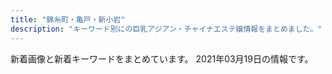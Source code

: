 ```yaml
---
title: "錦糸町・亀戸・新小岩"
description: "キーワード別にの巨乳アジアン・チャイナエステ嬢情報をまとめました。"
---
```


新着画像と新着キーワードをまとめています。
2021年03月19日の情報です。

<DmmAffiliateIns />
<KeywordTable
  shops={
    [
    {
        "img_links": [
            "http://el-grande.asia/img/btn_twitter.png",
            "http://el-grande.asia/img/cast/ringo-04.jpg",
            "http://el-grande.asia/img/cast/lucy-02.jpg",
            "http://el-grande.asia/img/interior/lobby-1.jpg",
            "http://el-grande.asia/img/cast/belu-01.jpg",
            "http://el-grande.asia/img/cast/haru-02.jpg",
            "http://el-grande.asia/img/cast/rey-02.jpg",
            "http://el-grande.asia/img/cast/aki-01.jpg",
            "http://el-grande.asia/img/cast/sara-08.jpg",
            "http://el-grande.asia/img/cast/belu-04.jpg",
            "http://el-grande.asia/img/cast/haru-03.jpg",
            "http://el-grande.asia/img/interior/corridor-1.jpg",
            "http://el-grande.asia/img/cast/sara-06.jpg",
            "http://el-grande.asia/img/cast/haru-01.jpg",
            "http://el-grande.asia/img/cast/mai-01.jpg",
            "http://el-grande.asia/img/cast/hana-02.jpg",
            "http://el-grande.asia/img/cast/sara-05.jpg",
            "http://el-grande.asia/img/cast/belu-02.jpg",
            "http://el-grande.asia/img/cast/aki-02.jpg",
            "http://el-grande.asia/img/cast/rey-04.jpg",
            "http://el-grande.asia/img/btn_cast.png",
            "http://el-grande.asia/img/cast/hana-03.jpg",
            "http://el-grande.asia/img/cast/rey-01.jpg",
            "http://el-grande.asia/img/cast/baby-03.jpg",
            "http://el-grande.asia/img/cast/ringo-02.jpg",
            "http://el-grande.asia/img/cast/lucy-03.jpg",
            "http://el-grande.asia/img/btn_interior.png",
            "http://el-grande.asia/img/cast/mei-02.jpg",
            "http://el-grande.asia/img/cast/hana-04.jpg",
            "http://el-grande.asia/img/cast/aki-03.jpg",
            "http://el-grande.asia/img/dagger.png",
            "http://el-grande.asia/img/btn_top.png",
            "http://el-grande.asia/img/cast/misa-04.jpg",
            "http://el-grande.asia/img/cast/baby-04.jpg",
            "http://el-grande.asia/img/cast/misa-01.jpg",
            "http://el-grande.asia/img/cast/lucy-01.jpg",
            "http://el-grande.asia/img/cast/lucy-04.jpg",
            "http://el-grande.asia/img/cast/mei-04.jpg",
            "http://el-grande.asia/img/cast/hana-01.jpg",
            "http://el-grande.asia/img/cast/haru-04.jpg",
            "http://el-grande.asia/img/cast/ringo-03.jpg",
            "http://el-grande.asia/img/cast/mai-03.jpg",
            "http://el-grande.asia/img/cast/aki-04.jpg",
            "http://el-grande.asia/img/cast/baby-01.jpg",
            "http://el-grande.asia/img/cast/mei-01.jpg",
            "http://el-grande.asia/img/cast/baby-02.jpg",
            "http://el-grande.asia/img/cast/mai-04.jpg",
            "http://el-grande.asia/img/cast/mei-03.jpg",
            "http://el-grande.asia/img/cast/belu-03.jpg",
            "http://el-grande.asia/img/interior/shower-4.jpg",
            "http://el-grande.asia/img/cast/ringo-01.jpg"
        ],
        "name": "\u30a8\u30eb\u30b0\u30e9\u30f3\u30c7-elgrande-",
        "url": "http://el-grande.asia/",
        "station": "JR\u65b0\u5c0f\u5ca9\u99c5\u5357\u53e3",
        "keywords": {}
    },
    {
        "img_links": [
            "http://www.awawa-es.info/img/h2.png",
            "http://www.awawa-es.info/img/s2.jpg",
            "http://www.awawa-es.info/img/images/sys_02.png",
            "http://www.awawa-es.info/img/images/sys_04.png",
            "http://www.awawa-es.info/p/aa.jpg",
            "http://www.awawa-es.info/img/h3.png",
            "http://www.awawa-es.info/img/hsys.png",
            "http://www.awawa-es.info/p/bb.jpg",
            "http://www.awawa-es.info/img/bottom.jpg",
            "http://www.awawa-es.info/img/return.png",
            "http://www.awawa-es.info/img/tmp.jpg",
            "http://www.awawa-es.info/photo/202009/15998944321424280736.jpeg",
            "http://www.awawa-es.info/img/images/sys_05.png",
            "http://www.awawa-es.info/photo/202002/1580956374749618033.jpg",
            "http://www.awawa-es.info/img/hjob.png",
            "http://www.awawa-es.info/img/hstaff.png",
            "http://www.awawa-es.info/img/images/sys_06.png",
            "http://www.awawa-es.info/img/h1.png",
            "http://www.awawa-es.info/img/sd.png",
            "http://www.awawa-es.info/img/images/sys_01.png",
            "http://www.awawa-es.info/photo/202009/15998945321509738889.jpeg",
            "http://www.awawa-es.info/img/hinfo.png",
            "http://www.awawa-es.info/p/3.jpg",
            "http://www.awawa-es.info/p/1.jpg",
            "http://www.awawa-es.info/img/images/sys_03.png",
            "http://www.awawa-es.info/p/cc.jpg",
            "http://www.awawa-es.info/img/i1.jpg",
            "http://www.awawa-es.info/p/4.jpg",
            "http://www.awawa-es.info/photo/home/4051599894438.jpg",
            "http://www.awawa-es.info/p/2.jpg",
            "http://www.awawa-es.info/photo/home/3281580956380.jpg",
            "http://www.awawa-es.info/img/rm.jpg",
            "http://www.awawa-es.info/img/s1.jpg",
            "http://www.awawa-es.info/img/acc.png",
            "http://www.awawa-es.info/img/i2.jpg"
        ],
        "name": "\u3042\u308f\u308f",
        "station": "JR\u9326\u7cf8\u753a\u99c5\u5357\u53e3",
        "url": "http://www.awawa-es.info/",
        "keywords": {
            "D": 2,
            "85": 2,
            "89": 2
        }
    },
    {
        "keywords": {
            "93": 1,
            "90": 2,
            "86": 1
        },
        "url": "http://ipidiw.com/relaxnomori/",
        "img_links": [
            "http://ipidiw.com/relaxnomori/user_data/00000019.jpg",
            "http://ipidiw.com/relaxnomori/images/news.jpg",
            "http://ipidiw.com/relaxnomori/images/tt.jpg",
            "http://ipidiw.com/relaxnomori/user_data/00000018.jpg",
            "http://ipidiw.com/relaxnomori/images/interior_t.jpg",
            "http://ipidiw.com/relaxnomori/images/mobile.jpg",
            "http://ipidiw.com/relaxnomori/images/tp.png",
            "http://ipidiw.com/relaxnomori/images/interior.png",
            "http://ipidiw.com/relaxnomori/user_data/00000017.jpg",
            "http://ipidiw.com/relaxnomori/images/staff_t.jpg",
            "http://ipidiw.com/relaxnomori/images/rem.jpg",
            "http://ipidiw.com/relaxnomori/user_data/00000020.jpg"
        ],
        "station": "\u68ee\u4e0b\u99c5A4\u53e3",
        "name": "\u30ea\u30e9\u30c3\u30af\u30b9\u306e\u68ee"
    },
    {
        "station": "JR\u9326\u7cf8\u753a\u99c5\u5317\u53e3",
        "img_links": [
            "http://k-yorocobi.com/images/bill.jpg",
            "http://k-yorocobi.com/images/c-interior.png",
            "http://k-yorocobi.com/images/bar-pickup.png",
            "http://k-yorocobi.com/images/b-movie.png",
            "http://k-yorocobi.com/images/bar-news.png",
            "http://k-yorocobi.com/pic/pic2.jpg",
            "http://k-yorocobi.com/images/b-mobile.png",
            "http://k-yorocobi.com/staff/s-tika.jpg",
            "http://k-yorocobi.com/images/bar-cam.png",
            "http://k-yorocobi.com/pic/pic3.jpg",
            "http://k-yorocobi.com/images/c-staff.png",
            "http://k-yorocobi.com/staff/s-rina.jpg",
            "http://k-yorocobi.com/images/c-top.png",
            "http://k-yorocobi.com/staff/s-yuyu.jpg",
            "http://k-yorocobi.com/staff/s-emi.jpg",
            "http://k-yorocobi.com/images/bar-staff.png",
            "http://k-yorocobi.com/images/footer.png",
            "http://k-yorocobi.com/images/b-awaawa.png",
            "http://k-yorocobi.com/images/b-tel.png",
            "http://k-yorocobi.com/pic/pic1.jpg",
            "http://k-yorocobi.com/pic/pic4.jpg",
            "http://k-yorocobi.com/images/bar-interior.png"
        ],
        "keywords": {},
        "name": "\u3088\u308d\u3053\u3073",
        "url": "http://k-yorocobi.com/"
    },
    {
        "url": "http://www.sh-yuki.work/",
        "img_links": [
            "http://www.sh-yuki.work/uploads/200218/1-20021Q3591A57.jpg",
            "http://www.sh-yuki.work/uploads/190110/1-1Z110093529363.png",
            "http://www.sh-yuki.work/uploads/200618/1-20061Q6342Y06.jpg",
            "http://www.sh-yuki.work/uploads/190105/1-1Z105143921224.jpg",
            "http://www.sh-yuki.work/uploads/200620/1-200620154311K4.jpg",
            "http://www.sh-yuki.work/uploads/190105/1-1Z1051440193X.jpg",
            "http://www.sh-yuki.work/images/end.png",
            "http://www.sh-yuki.work/uploads/200620/1-20062015425B54.jpg",
            "http://www.sh-yuki.work/uploads/201215/1-201215145153M4.jpg",
            "http://www.sh-yuki.work/images/s_news.jpg",
            "http://www.sh-yuki.work/uploads/200713/1-200G3110344421.jpg",
            "http://www.sh-yuki.work/images/top.png",
            "http://www.sh-yuki.work/images/1.jpg",
            "http://www.sh-yuki.work/uploads/191202/1-191202154021200.jpg",
            "http://www.sh-yuki.work/images/room3.jpg",
            "http://www.sh-yuki.work/uploads/191227/1-19122F94110460.jpg",
            "http://www.sh-yuki.work/uploads/210216/1-210216154445506.jpg",
            "http://www.sh-yuki.work/uploads/200110/1-20011013245Y49.jpg",
            "http://www.sh-yuki.work/images/room1.jpg",
            "http://www.sh-yuki.work/images/mobile.jpg",
            "http://www.sh-yuki.work/images/nbj2.jpg",
            "http://www.sh-yuki.work/uploads/200713/1-200G3125135C2.jpg",
            "http://www.sh-yuki.work/images/lanmu3.jpg",
            "http://www.sh-yuki.work/uploads/201215/1-201215145200113.jpg",
            "http://www.sh-yuki.work/uploads/200218/1-20021Q359301Q.jpg",
            "http://www.sh-yuki.work/uploads/191006/1-191006105IM24.jpg",
            "http://www.sh-yuki.work/uploads/191104/1-1911041I124915.jpg",
            "http://www.sh-yuki.work/uploads/191028/1-19102Q03S5a4.jpg",
            "http://www.sh-yuki.work/uploads/190105/1-1Z105143940E6.jpg",
            "http://www.sh-yuki.work/uploads/200127/1-20012G02404310.jpg",
            "http://www.sh-yuki.work/uploads/190105/1-1Z105143R9539.jpg",
            "http://www.sh-yuki.work/uploads/200618/1-20061Q633094V.jpg",
            "http://www.sh-yuki.work/images/lanmu5.jpg",
            "http://www.sh-yuki.work/images/room2.jpg",
            "http://www.sh-yuki.work/uploads/201214/1-201214162100347.jpg",
            "http://www.sh-yuki.work/uploads/210216/1-210216154459443.jpg",
            "http://www.sh-yuki.work/images/s_staff.jpg",
            "http://www.sh-yuki.work/images/lanmu4.jpg",
            "http://www.sh-yuki.work/images/lanmu2.jpg",
            "http://www.sh-yuki.work/uploads/191021/1-19102116361I39.jpg",
            "http://www.sh-yuki.work/uploads/201214/1-20121416231WV.jpg",
            "http://www.sh-yuki.work/uploads/191221/1-191221111A3123.jpg",
            "http://www.sh-yuki.work/images/room4.jpg",
            "http://www.sh-yuki.work/uploads/191227/1-19122F93911958.jpg",
            "http://www.sh-yuki.work/uploads/191006/1-191006105P61Z.jpg"
        ],
        "keywords": {
            "86": 14,
            "89": 2,
            "D": 17,
            "88": 1
        },
        "station": "JR\u5c0f\u5ca9\u99c5\u5317\u53e3",
        "name": "\u3086\u304d"
    },
    {
        "keywords": {},
        "img_links": [
            "http://www.hu-wa.work/images/tel.jpg",
            "http://www.hu-wa.work/images/ta.jpg",
            "http://www.hu-wa.work/img/mimi2.jpg",
            "http://www.hu-wa.work/images/news.png",
            "http://www.hu-wa.work/img/natu2.jpg",
            "http://www.hu-wa.work/images/s1.png",
            "http://www.hu-wa.work/staff/yuna.jpg",
            "http://www.hu-wa.work/images/interior_t.jpg",
            "http://www.hu-wa.work/images/sys.png",
            "http://www.hu-wa.work/staff/maya.jpg",
            "http://www.hu-wa.work/images/4.png",
            "http://www.hu-wa.work/images/6.png",
            "http://www.hu-wa.work/images/staff_t.jpg",
            "http://www.hu-wa.work/staff/kaori.jpg",
            "http://www.hu-wa.work/img/kaori1.jpg",
            "http://www.hu-wa.work/staff/natu.jpg",
            "http://www.hu-wa.work/img/natu1.jpg",
            "http://www.hu-wa.work/staff/ayumi.jpg",
            "http://www.hu-wa.work/img/yuna1.jpg",
            "http://www.hu-wa.work/images/3.png",
            "http://www.hu-wa.work/images/int1.png",
            "http://www.hu-wa.work/img/miki1.jpg",
            "http://www.hu-wa.work/images/int2.png",
            "http://www.hu-wa.work/images/5.png",
            "http://www.hu-wa.work/images/8.png",
            "http://www.hu-wa.work/img/ayumi1.jpg",
            "http://www.hu-wa.work/images/head.jpg",
            "http://www.hu-wa.work/img/maya1.jpg",
            "http://www.hu-wa.work/staff/miki.jpg",
            "http://www.hu-wa.work/img/mimi1.jpg",
            "http://www.hu-wa.work/staff/mimi.jpg",
            "http://www.hu-wa.work/images/2.png",
            "http://www.hu-wa.work/images/7.png"
        ],
        "station": "JR\u5c0f\u5ca9\u99c5\u5357\u53e3",
        "name": "Angel\u2019s Smile",
        "url": "http://www.hu-wa.work/"
    },
    {
        "name": "\u685c",
        "url": "http://miyabi-aroma.xyz/",
        "img_links": [
            "http://miyabi-aroma.xyz/images/1801706901.jpg",
            "http://miyabi-aroma.xyz/images/staff/3/miya.jpg",
            "http://miyabi-aroma.xyz/images/nav/nav-staff.jpg",
            "http://miyabi-aroma.xyz/images/staff/3/kiki2.jpg",
            "http://miyabi-aroma.xyz/images/staff/3/ami2.jpg",
            "http://miyabi-aroma.xyz/images/index-rose_07.png",
            "http://miyabi-aroma.xyz/images/shishu/se1.jpg",
            "http://miyabi-aroma.xyz/images/staff/3/yami.jpg",
            "http://miyabi-aroma.xyz/images/staff/3/rina.jpg",
            "http://miyabi-aroma.xyz/images/3/2.jpg",
            "http://miyabi-aroma.xyz/images/index-rose_09.png",
            "http://miyabi-aroma.xyz/images/staff/3/miya2.jpg",
            "http://miyabi-aroma.xyz/images/nav/nav-info.jpg",
            "http://miyabi-aroma.xyz/images/3/1.jpg",
            "http://miyabi-aroma.xyz/images/staff/3/ami.jpg",
            "http://miyabi-aroma.xyz/images/staff/3/rina2.jpg",
            "http://miyabi-aroma.xyz/images/staff/3/kiki.jpg",
            "http://miyabi-aroma.xyz/images/shishu/se2.jpg",
            "http://miyabi-aroma.xyz/images/index-rose_04.png",
            "http://miyabi-aroma.xyz/images/nav/nav-sys.jpg",
            "http://miyabi-aroma.xyz/images/staff/3/yaya2.jpg",
            "http://miyabi-aroma.xyz/images/11.png",
            "http://miyabi-aroma.xyz/images/nav/nav-job.jpg",
            "http://miyabi-aroma.xyz/images/index-rose_02.png",
            "http://miyabi-aroma.xyz/images/staff/3/yaya1.jpg",
            "http://miyabi-aroma.xyz/images/index-rose_13.png"
        ],
        "station": "JR\u4e80\u6238\u99c5\u6771\u53e3",
        "keywords": {
            "C": 7
        }
    },
    {
        "name": "Cherry",
        "keywords": {},
        "station": "JR\u9326\u7cf8\u753a\u99c5\u5357\u53e3",
        "url": "http://cherry-esthe.com/",
        "img_links": [
            "http://dccompanyqoo10.cafe24.com/tiffany/images/top/store_bg.png",
            "http://dccompanyqoo10.cafe24.com/tiffany/images/common/header.png",
            "http://dccompanyqoo10.cafe24.com/tiffany/images/store/store.png"
        ]
    },
    {
        "img_links": [
            "https://kameido-massage.com/room/room-l5.jpg",
            "https://kameido-massage.com/icon/twitter.png",
            "https://kameido-massage.com/images/footer-l.png",
            "https://kameido-massage.com/button/blog.png",
            "https://kameido-massage.com/staff/yuki-s1.jpg",
            "https://kameido-massage.com/images/top2.jpg",
            "https://kameido-massage.com/images/qrcode.png",
            "https://kameido-massage.com/room/room-l2.jpg",
            "https://kameido-massage.com/room/room-l4.jpg",
            "https://kameido-massage.com/staff/mimi-s1.jpg",
            "https://kameido-massage.com/icon/line.png",
            "https://kameido-massage.com/images/footer-r.png",
            "https://kameido-massage.com/staff/nana-l1.jpg",
            "https://kameido-massage.com/staff/nana-s1.jpg",
            "https://kameido-massage.com/staff/yuki-l1.jpg",
            "https://scdn.line-apps.com/n/line_add_friends/btn/ja.png",
            "https://kameido-massage.com/room/room-l3.jpg",
            "https://kameido-massage.com/2019/12/25/mika-s1.jpg",
            "https://kameido-massage.com/images/main-top.jpg",
            "https://kameido-massage.com/2020/05/15/kazumi-s1.jpg",
            "https://kameido-massage.com/images/clear.png",
            "https://kameido-massage.com/room/room-l1.jpg",
            "https://kameido-massage.com/staff/erika-l1.jpg",
            "https://kameido-massage.com/images/top1.jpg",
            "https://kameido-massage.com/menu/home.png",
            "https://kameido-massage.com/staff/yuka-l1.jpg",
            "https://kameido-massage.com/icon/facebook.png",
            "https://kameido-massage.com/menu/info.png",
            "https://kameido-massage.com/2019/10/29/yuri-s1.jpg",
            "https://kameido-massage.com/images/main-small.jpg",
            "https://kameido-massage.com/link/mens-esthe.png",
            "https://kameido-massage.com/staff/yuka-s1.jpg",
            "https://kameido-massage.com/icon/yelp.png",
            "https://kameido-massage.com/staff/mirei-s1.jpg",
            "https://kameido-massage.com/images/top3.jpg",
            "https://kameido-massage.com/2019/11/10/erika-s1.jpg",
            "https://kameido-massage.com/menu/blog.png",
            "https://kameido-massage.com/room/room-l6.jpg",
            "https://kameido-massage.com/menu/staff.png",
            "https://kameido-massage.com/button/staff.png",
            "https://kameido-massage.com/2020/07/17/mika-s1.jpg",
            "https://kameido-massage.com/images/main-sp.jpg",
            "https://kameido-massage.com/staff/erika-s1.jpg",
            "https://kameido-massage.com/2019/11/02/yuka-s1.jpg",
            "https://kameido-massage.com/button/home.png",
            "https://kameido-massage.com/2020/03/28/nana-s1.jpg",
            "https://kameido-massage.com/images/header3.png"
        ],
        "url": "https://kameido-massage.com/",
        "station": "JR\u4e80\u6238\u99c5\u5317\u53e3",
        "keywords": {},
        "name": "\u842c\u751f\u697c"
    },
    {
        "station": "JR\u5c0f\u5ca9\u99c5\u5357\u53e3",
        "name": "\u308a\u308a",
        "img_links": [
            "http://iyasi-heal.com/staffPhoto/b20190815113058.jpg",
            "http://iyasi-heal.com/staffPhoto/s20200606151247.jpg",
            "http://iyasi-heal.com/images/slider1/02.jpg",
            "http://iyasi-heal.com/staffPhoto/b20191114093407.jpg",
            "http://iyasi-heal.com/staffPhoto/b20190815113117.jpg",
            "http://iyasi-heal.com/js/sliderLine/slide_prev.png",
            "http://iyasi-heal.com/staffPhoto/s20200909152230.jpg",
            "http://iyasi-heal.com/images/gallery1.png",
            "http://iyasi-heal.com/staffPhoto/s20190815113117.jpg",
            "http://iyasi-heal.com/images/returnBtn.png",
            "http://iyasi-heal.com/staffPhoto/s20191114093407.jpg",
            "http://iyasi-heal.com/staffPhoto/s20190815113058.jpg",
            "http://iyasi-heal.com/images/mobile.jpg",
            "http://iyasi-heal.com/images/slider1/01.jpg",
            "http://iyasi-heal.com/staffPhoto/s20200606151240.jpg",
            "http://iyasi-heal.com/staffPhoto/b20210312220248.jpg",
            "http://iyasi-heal.com/images/slider1/03.jpg",
            "http://iyasi-heal.com/staffPhoto/b20200909152230.jpg",
            "http://iyasi-heal.com/js/sliderLine/slide_next.png",
            "http://iyasi-heal.com/staffPhoto/b20200606151240.jpg",
            "http://iyasi-heal.com/staffPhoto/s20210312220248.jpg",
            "http://iyasi-heal.com/staffPhoto/s20200606151251.jpg"
        ],
        "url": "http://iyasi-heal.com/",
        "keywords": {
            "D": 3,
            "85": 2,
            "C": 1
        }
    },
    {
        "station": "\u4eac\u6210\u7acb\u77f3\u99c5\u5317\u53e3",
        "keywords": {},
        "img_links": [
            "http://www.es-royal.click/images/1.jpg",
            "http://www.es-royal.click/images/b2.jpg",
            "http://www.es-royal.click/images/6.jpg",
            "http://www.es-royal.click/images/mobile.jpg",
            "http://www.es-royal.click/images/main_footer.jpg",
            "http://www.es-royal.click/images/s1.png",
            "http://www.es-royal.click/images/7.jpg",
            "http://www.es-royal.click/images/staff_t.jpg",
            "http://www.es-royal.click/images/5.jpg",
            "http://www.es-royal.click/img/mimi1.jpg",
            "http://www.es-royal.click/images/9.jpg",
            "http://www.es-royal.click/images/4.jpg",
            "http://www.es-royal.click/img/emi1.jpg",
            "http://www.es-royal.click/images/head.jpg",
            "http://www.es-royal.click/images/news.png",
            "http://www.es-royal.click/images/8.jpg",
            "http://www.es-royal.click/img/nana1.jpg",
            "http://www.es-royal.click/images/b3.jpg",
            "http://www.es-royal.click/images/sys1.png",
            "http://www.es-royal.click/img/momo2.jpg",
            "http://www.es-royal.click/images/b1.jpg",
            "http://www.es-royal.click/img/aya1.jpg",
            "http://www.es-royal.click/images/int1.png",
            "http://www.es-royal.click/img/momo1.jpg",
            "http://www.es-royal.click/images/main_top.jpg",
            "http://www.es-royal.click/images/int2.png",
            "http://www.es-royal.click/images/ta.jpg",
            "http://www.es-royal.click/images/interior_t.jpg",
            "http://www.es-royal.click/img/miyuki1.jpg",
            "http://www.es-royal.click/img/ego1.jpg"
        ],
        "url": "http://www.es-royal.click/",
        "name": "\u5e78\u305b"
    },
    {
        "img_links": [
            "http://iyasimori.jpest.net/uploads//sites/37/2021/01/g5.jpg",
            "http://iyasimori.jpest.net/uploads//sites/37/2021/01/r6.jpg",
            "http://iyasimori.jpest.net/uploads//sites/37/2021/01/news01.png",
            "http://iyasimori.jpest.net/uploads//sites/37/2021/01/g4-150x150.jpg",
            "http://iyasimori.jpest.net/uploads//sites/37/2021/01/tite-staff.jpg",
            "http://iyasimori.jpest.net/uploads//sites/37/2021/01/g5-150x150.jpg",
            "http://iyasimori.jpest.net/uploads//sites/37/2021/01/a2.jpg",
            "http://iyasimori.jpest.net/uploads//sites/37/2021/01/top.jpg",
            "http://iyasimori.jpest.net/uploads//sites/37/2021/01/g2-2.jpg",
            "http://iyasimori.jpest.net/uploads//sites/37/2021/01/g4.jpg",
            "http://iyasimori.jpest.net/uploads//sites/37/2021/01/r5.jpg",
            "http://iyasimori.jpest.net/uploads//sites/37/2021/01/r4-1.jpg",
            "http://iyasimori.jpest.net/uploads//sites/37/2021/01/news03.png",
            "http://iyasimori.jpest.net/uploads//sites/37/2021/01/mobile.png",
            "http://iyasimori.jpest.net/uploads//sites/37/2021/01/g1-3.jpg",
            "http://iyasimori.jpest.net/uploads//sites/37/2021/01/g3-2.jpg",
            "http://iyasimori.jpest.net/uploads//sites/37/2021/01/a.jpg",
            "http://iyasimori.jpest.net/uploads//sites/37/2021/01/g3-2-150x150.jpg",
            "http://iyasimori.jpest.net/uploads//sites/37/2021/01/g1-3-150x150.jpg",
            "http://iyasimori.jpest.net/uploads//sites/37/2021/01/bj_03.jpg",
            "http://iyasimori.jpest.net/uploads//sites/37/2021/01/g2-2-150x150.jpg",
            "http://iyasimori.jpest.net/uploads//sites/37/2021/01/r3-1.jpg"
        ],
        "station": "\u9752\u7825\u99c5",
        "name": "\u7652\u3057\u306e\u68ee",
        "url": "http://iyasimori.jpest.net/",
        "keywords": {}
    },
    {
        "keywords": {},
        "station": "JR\u4e80\u6238\u99c5\u6771\u53e3",
        "img_links": [
            "http://yousei.xyz/images/r4.jpg",
            "http://yousei.xyz/images/mobile.jpg",
            "http://yousei.xyz/images/r3.jpg",
            "http://yousei.xyz/images/g4.jpg",
            "http://yousei.xyz/images/top.png",
            "http://yousei.xyz/images/g5.jpg",
            "http://yousei.xyz/images/recuit.jpg",
            "http://yousei.xyz/images/g2.jpg",
            "http://yousei.xyz/images/g6.jpg",
            "http://yousei.xyz/images/mob.png",
            "http://yousei.xyz/images/r2.jpg",
            "http://yousei.xyz/images/r1.jpg",
            "http://yousei.xyz/images/g1.jpg",
            "http://yousei.xyz/images/g3.jpg"
        ],
        "name": "Remoon",
        "url": "http://yousei.xyz/"
    },
    {
        "img_links": [
            "http://aria.tokyo-relaxtime.asia/img/cast/yaya-02.jpg",
            "http://aria.tokyo-relaxtime.asia/img/interior/lobby-1.jpg",
            "http://aria.tokyo-relaxtime.asia/img/cast/rina-03.jpg",
            "http://aria.tokyo-relaxtime.asia/img/cast/yuri-04.jpg",
            "http://aria.tokyo-relaxtime.asia/img/cast/aki-04.jpg",
            "http://aria.tokyo-relaxtime.asia/img/cast/aya-03.jpg",
            "http://aria.tokyo-relaxtime.asia/img/cast/aki-02.jpg",
            "http://aria.tokyo-relaxtime.asia/img/cast/yumi-03.jpg",
            "http://aria.tokyo-relaxtime.asia/img/cast/rina-01.jpg",
            "http://aria.tokyo-relaxtime.asia/img/cast/coco-04.jpg",
            "http://aria.tokyo-relaxtime.asia/img/cast/miki-04.jpg",
            "http://aria.tokyo-relaxtime.asia/img/cast/miki-01.jpg",
            "http://aria.tokyo-relaxtime.asia/img/slick/st-2.jpg",
            "http://aria.tokyo-relaxtime.asia/img/cast/rina-02.jpg",
            "http://aria.tokyo-relaxtime.asia/img/cast/miki-02.jpg",
            "http://aria.tokyo-relaxtime.asia/img/cast/aki-01.jpg",
            "http://aria.tokyo-relaxtime.asia/img/cast/coco-03.jpg",
            "http://aria.tokyo-relaxtime.asia/img/cast/apple-02.jpg",
            "http://aria.tokyo-relaxtime.asia/img/cast/miki-03.jpg",
            "http://aria.tokyo-relaxtime.asia/img/cast/aki-03.jpg",
            "http://aria.tokyo-relaxtime.asia/img/cast/aya-04.jpg",
            "http://aria.tokyo-relaxtime.asia/img/cast/apple-04.jpg",
            "http://aria.tokyo-relaxtime.asia/img/cast/risa-03.jpg",
            "http://aria.tokyo-relaxtime.asia/img/slick/st-5.jpg",
            "http://aria.tokyo-relaxtime.asia/img/cast/nana-02.jpg",
            "http://aria.tokyo-relaxtime.asia/img/cast/yuri-03.jpg",
            "http://aria.tokyo-relaxtime.asia/img/cast/coco-02.jpg",
            "http://aria.tokyo-relaxtime.asia/img/slick/st-4.jpg",
            "http://aria.tokyo-relaxtime.asia/img/slick/st-1.jpg",
            "http://aria.tokyo-relaxtime.asia/img/cast/yumi-01.jpg",
            "http://aria.tokyo-relaxtime.asia/img/cast/risa-01.jpg",
            "http://aria.tokyo-relaxtime.asia/img/cast/aya-01.jpg",
            "http://aria.tokyo-relaxtime.asia/img/cast/apple-01.jpg",
            "http://aria.tokyo-relaxtime.asia/img/cast/nana-01.jpg",
            "http://aria.tokyo-relaxtime.asia/img/cast/nana-04.jpg",
            "http://aria.tokyo-relaxtime.asia/img/cast/apple-03.jpg",
            "http://aria.tokyo-relaxtime.asia/img/cast/yaya-03.jpg",
            "http://aria.tokyo-relaxtime.asia/img/interior/corridor-1.jpg",
            "http://aria.tokyo-relaxtime.asia/img/cast/yumi-04.jpg",
            "http://aria.tokyo-relaxtime.asia/img/cast/nana-03.jpg",
            "http://aria.tokyo-relaxtime.asia/img/slick/st-3.jpg",
            "http://aria.tokyo-relaxtime.asia/img/cast/risa-04.jpg",
            "http://aria.tokyo-relaxtime.asia/img/cast/yaya-04.jpg",
            "http://aria.tokyo-relaxtime.asia/img/cast/coco-01.jpg",
            "http://aria.tokyo-relaxtime.asia/img/cast/risa-02.jpg",
            "http://aria.tokyo-relaxtime.asia/img/cast/yumi-02.jpg",
            "http://aria.tokyo-relaxtime.asia/img/cast/yuri-01.jpg",
            "http://aria.tokyo-relaxtime.asia/img/cast/aya-02.jpg",
            "http://aria.tokyo-relaxtime.asia/img/cast/rina-04.jpg",
            "http://aria.tokyo-relaxtime.asia/img/cast/yaya-01.jpg"
        ],
        "station": "JR\u5c0f\u5ca9\u99c5\u5317\u53e3",
        "name": "Aria\uff5e\u30a2\u30ea\u30a2\uff5e",
        "keywords": {},
        "url": "http://aria.tokyo-relaxtime.asia/"
    },
    {
        "img_links": [
            "http://shizuku2009.com/staff/6/1.jpg",
            "http://shizuku2009.com/images/index_07.jpg",
            "http://shizuku2009.com/images/index_15.jpg",
            "http://shizuku2009.com/images/index_09.jpg",
            "http://shizuku2009.com/images/index_17.jpg",
            "http://shizuku2009.com/staff/4/1.jpg",
            "http://shizuku2009.com/images/index_19.jpg",
            "http://shizuku2009.com/images/index_13.jpg",
            "http://shizuku2009.com/images/index_14.jpg",
            "http://shizuku2009.com/images/index_08.jpg",
            "http://shizuku2009.com/staff/2/1.jpg",
            "http://shizuku2009.com/images/staff_15.jpg",
            "http://shizuku2009.com/images/index_02.jpg",
            "http://shizuku2009.com/images/index_05.jpg",
            "http://shizuku2009.com/images/index_04.jpg",
            "http://shizuku2009.com/staff/1/1.jpg",
            "http://shizuku2009.com/staff/3/1.jpg",
            "http://shizuku2009.com/images/index_10.jpg",
            "http://shizuku2009.com/images/index_06.jpg",
            "http://shizuku2009.com/images/service_13.jpg",
            "http://shizuku2009.com/images/staff_12.jpg",
            "http://shizuku2009.com/images/index_20.jpg",
            "http://shizuku2009.com/staff/5/1.jpg"
        ],
        "url": "http://shizuku2009.com/",
        "keywords": {},
        "station": "\u9752\u7825\u99c5A2\u51fa\u53e3",
        "name": "\u79cb"
    },
    {
        "station": "JR\u9326\u7cf8\u753a\u99c5\u5357\u53e3",
        "keywords": {},
        "url": "http://www.es-raku.link/",
        "img_links": [
            "http://www.es-raku.link/img/mai1.jpg",
            "http://www.es-raku.link/images/menu/top.png",
            "http://www.es-raku.link/images/r1.jpg",
            "http://www.es-raku.link/images/head.png",
            "http://www.es-raku.link/staff/ruru.jpg",
            "http://www.es-raku.link/images/1.jpg",
            "http://www.es-raku.link/images/int2.png",
            "http://www.es-raku.link/images/r2.jpg",
            "http://www.es-raku.link/images/list.jpg",
            "http://www.es-raku.link/staff/lucky.jpg",
            "http://www.es-raku.link/images/news.jpg",
            "http://www.es-raku.link/images/mobile.jpg",
            "http://www.es-raku.link/images/rtel.jpg",
            "http://www.es-raku.link/images/int1.png",
            "http://www.es-raku.link/staff/riri.jpg",
            "http://www.es-raku.link/images/interior_t.png",
            "http://www.es-raku.link/img/ruru1.jpg",
            "http://www.es-raku.link/staff/mai.jpg",
            "http://www.es-raku.link/staff/kaori.jpg",
            "http://www.es-raku.link/images/line.png",
            "http://www.es-raku.link/img/lucky1.jpg",
            "http://www.es-raku.link/images/6.jpg",
            "http://www.es-raku.link/img/ayaka1.jpg",
            "http://www.es-raku.link/images/menu/interior.png",
            "http://www.es-raku.link/img/yuki1.jpg",
            "http://www.es-raku.link/staff/yuki.jpg",
            "http://www.es-raku.link/images/7.jpg",
            "http://www.es-raku.link/images/8.jpg",
            "http://www.es-raku.link/images/9.jpg",
            "http://www.es-raku.link/images/tel.jpg",
            "http://www.es-raku.link/staff/ayaka.jpg",
            "http://www.es-raku.link/images/sys1.jpg",
            "http://www.es-raku.link/img/riri1.jpg",
            "http://www.es-raku.link/images/menu/staff.png",
            "http://www.es-raku.link/images/2.jpg",
            "http://www.es-raku.link/images/staff_t.png",
            "http://www.es-raku.link/images/3.jpg",
            "http://www.es-raku.link/img/kaori1.jpg"
        ],
        "name": "Lucky\uff5e\u30e9\u30c3\u30ad\u30fc\uff5e"
    },
    {
        "url": "https://doraimon.tyo.cm/",
        "img_links": [],
        "name": "\u30c9\u30e9\u3048\u3082\u3093",
        "keywords": {},
        "station": "JR\u4e80\u6238\u99c5\u5317\u53e3"
    },
    {
        "url": "http://sentsubaki.asia/",
        "name": "\u5343\u693f",
        "station": "JR\u4e80\u6238\u99c5\u6771\u53e3",
        "img_links": [
            "http://sentsubaki.asia/img/img01.png",
            "https://www.colorfulbox.jp/common/img/bnr/colorfulbox_bnr01.png"
        ],
        "keywords": {}
    },
    {
        "keywords": {
            "C": 7
        },
        "station": "JR\u9326\u7cf8\u753a\u99c5",
        "url": "http://nanaesute.xyz/",
        "name": "\u306a\u306a",
        "img_links": [
            "http://nanaesute.xyz/images/top_bn2.jpg",
            "http://nanaesute.xyz/images/side3.png",
            "http://nanaesute.xyz/images/top.png",
            "http://nanaesute.xyz/images/flash1.jpg",
            "http://nanaesute.xyz/images/g3.jpg",
            "http://nanaesute.xyz/images/top_bn1.jpg",
            "http://nanaesute.xyz/images/g1.jpg",
            "http://nanaesute.xyz/images/flash.jpg"
        ]
    },
    {
        "name": "\u68ee",
        "url": "http://mori.me-es.com/",
        "keywords": {
            "87": 1,
            "86": 3,
            "85": 3,
            "90": 1,
            "C": 7,
            "88": 1
        },
        "station": "JR\u65b0\u5c0f\u5ca9\u99c5\u5317\u53e3",
        "img_links": [
            "http://mori.me-es.com/images/index_24.jpg",
            "http://mori.me-es.com/images/index_25.jpg",
            "http://mori.me-es.com/images/index_04.jpg",
            "http://mori.me-es.com/images/index_17.jpg",
            "http://mori.me-es.com/images/index_10.jpg",
            "http://mori.me-es.com/images/index_07.jpg",
            "http://mori.me-es.com/images/index_27.jpg",
            "http://mori.me-es.com/images/sub_28.jpg",
            "http://mori.me-es.com/images/info_15.jpg",
            "http://mori.me-es.com/images/index_03.jpg",
            "http://mori.me-es.com/images/index_29.jpg",
            "http://mori.me-es.com/images/index_18.jpg",
            "http://mori.me-es.com/images/index_01.jpg",
            "http://mori.me-es.com/images/index_28.jpg",
            "http://mori.me-es.com/girls/00.jpg",
            "http://mori.me-es.com/girls/06.jpg",
            "http://mori.me-es.com/images/index_16.jpg",
            "http://mori.me-es.com/girls/08a.jpg",
            "http://mori.me-es.com/girls/02.jpg",
            "http://mori.me-es.com/images/rec.jpg",
            "http://mori.me-es.com/girls/04.jpg",
            "http://mori.me-es.com/images/index_13.jpg",
            "http://mori.me-es.com/images/index_21.jpg",
            "http://mori.me-es.com/images/index_19.jpg",
            "http://mori.me-es.com/images/index_26.jpg",
            "http://mori.me-es.com/images/index_30.jpg",
            "http://mori.me-es.com/images/rec_15.jpg",
            "http://mori.me-es.com/images/index_09.jpg",
            "http://mori.me-es.com/girls/05.jpg",
            "http://mori.me-es.com/images/index_08.jpg",
            "http://mori.me-es.com/images/index_12.jpg",
            "http://mori.me-es.com/images/index_22.jpg",
            "http://mori.me-es.com/images/staff_15.jpg",
            "http://mori.me-es.com/girls/08.jpg",
            "http://mori.me-es.com/images/index_06.jpg",
            "http://mori.me-es.com/images/info.jpg",
            "http://mori.me-es.com/images/index_05.jpg",
            "http://mori.me-es.com/images/index_02.jpg",
            "http://mori.me-es.com/girls/03.jpg",
            "http://mori.me-es.com/images/index_15.jpg",
            "http://mori.me-es.com/girls/07.jpg",
            "http://mori.me-es.com/girls/04a.jpg",
            "http://mori.me-es.com/images/index_20.jpg",
            "http://mori.me-es.com/girls/01.jpg"
        ]
    },
    {
        "keywords": {
            "86": 10,
            "83": 5,
            "C": 14,
            "D": 20,
            "85": 10
        },
        "station": "JR\u4e80\u6238\u99c5\u5317\u53e3",
        "img_links": [
            "http://yukinosakura.a2.webnavi.work/upload/sites/72/2020/04/2020040708052241.jpg",
            "http://yukinosakura.a2.webnavi.work/upload/sites/72/2020/04/2020040708052434.jpg",
            "http://yukinosakura.tyo.cm/images/s_shedule.jpg",
            "http://yukinosakura.tyo.cm/images/mobile.jpg",
            "http://yukinosakura.a2.webnavi.work/upload/sites/72/2020/04/2020040708052456.jpg",
            "http://yukinosakura.tyo.cm/images/s_staff.jpg",
            "http://yukinosakura.tyo.cm/images/top.jpg",
            "http://yukinosakura.a2.webnavi.work/upload/sites/72/2020/04/2020040708052353.jpg",
            "http://yukinosakura.a2.webnavi.work/upload/sites/72/2020/04/2020040708052118.jpg",
            "http://yukinosakura.tyo.cm/images/s_news.jpg"
        ],
        "name": "\u685c\u82b1",
        "url": "http://yukinosakura.tyo.cm/"
    },
    {
        "name": "\u30b9\u30c1\u30e5\u30ef\u306e\u30b9\u30de\u30a4\u30eb",
        "station": "JR\u9326\u7cf8\u753a\u99c5\u5317\u53e3",
        "keywords": {
            "C": 7
        },
        "url": "http://kinshicho-es.xyz/",
        "img_links": [
            "http://kinshicho-es.xyz/images/g5.jpg",
            "http://kinshicho-es.xyz/images/g41.jpg",
            "http://kinshicho-es.xyz/images/g0.jpg",
            "http://kinshicho-es.xyz/images/b1.jpg",
            "http://kinshicho-es.xyz/images/g3.jpg",
            "http://kinshicho-es.xyz/images/g2.jpg",
            "http://kinshicho-es.xyz/images/news-tit1.jpg",
            "http://kinshicho-es.xyz/images/r4.jpg",
            "http://kinshicho-es.xyz/images/kanban.jpg",
            "http://kinshicho-es.xyz/images/r1.jpg",
            "http://kinshicho-es.xyz/images/top.jpg",
            "http://kinshicho-es.xyz/images/r2.jpg",
            "http://kinshicho-es.xyz/images/r3.jpg",
            "http://kinshicho-es.xyz/images/top1.jpg",
            "http://kinshicho-es.xyz/images/b2.jpg",
            "http://kinshicho-es.xyz/images/left1_2_02.jpg"
        ]
    },
    {
        "name": "KIRARA",
        "station": "JR\u9326\u7cf8\u753a\u99c5\u5317\u53e3",
        "img_links": [
            "https://kinshicho-mensesthe.net/room/esthe2.jpg",
            "https://kinshicho-mensesthe.net/room/4-s.jpg",
            "https://kinshicho-mensesthe.net/staff2/sera-s1.jpg",
            "https://kinshicho-mensesthe.net/staff2/yuki-l1.jpg",
            "https://kinshicho-mensesthe.net/room/5-s.jpg",
            "https://kinshicho-mensesthe.net/staff2/rui-l1.jpg",
            "https://kinshicho-mensesthe.net/room/6-s.jpg",
            "https://kinshicho-mensesthe.net/mens-esthe-massage/2020/10/17/moe-s1.jpg",
            "https://kinshicho-mensesthe.net/images/camp.png",
            "https://kinshicho-mensesthe.net/room/2-l.jpg",
            "https://kinshicho-mensesthe.net/images/footer-r.png",
            "https://kinshicho-mensesthe.net/staff2/yuki-s1.jpg",
            "https://kinshicho-mensesthe.net/images/qrcode.png",
            "https://kinshicho-mensesthe.net/images/flower.png",
            "https://kinshicho-mensesthe.net/mens-esthe-massage/2020/01/22/yuki-s1.jpg",
            "https://kinshicho-mensesthe.net/button/blog.png",
            "https://kinshicho-mensesthe.net/button/staff.png",
            "https://kinshicho-mensesthe.net/room/6-l.jpg",
            "https://kinshicho-mensesthe.net/room/1-l.jpg",
            "https://kinshicho-mensesthe.net/staff2/kiki-l1.jpg",
            "https://kinshicho-mensesthe.net/staff2/mai-s1.jpg",
            "https://kinshicho-mensesthe.net/room/esthe3.jpg",
            "https://kinshicho-mensesthe.net/staff2/kokomi-l1.jpg",
            "https://kinshicho-mensesthe.net/staff2/satomi-l1.jpg",
            "https://kinshicho-mensesthe.net/images/clear.png",
            "https://kinshicho-mensesthe.net/staff2/moe-s1.jpg",
            "https://kinshicho-mensesthe.net/staff2/sakura-s2.jpg",
            "https://kinshicho-mensesthe.net/room/3-s.jpg",
            "https://kinshicho-mensesthe.net/room/esthe1.jpg",
            "https://kinshicho-mensesthe.net/staff2/yumi-s1.jpg",
            "https://kinshicho-mensesthe.net/room/3-l.jpg",
            "https://kinshicho-mensesthe.net/room/4-l.jpg",
            "https://kinshicho-mensesthe.net/mens-esthe-massage/2020/02/06/satomi-s1.jpg",
            "https://kinshicho-mensesthe.net/mens-esthe-massage/2020/02/06/sora-s1.jpg",
            "https://kinshicho-mensesthe.net/images/main-sp.jpg",
            "https://kinshicho-mensesthe.net/staff2/satomi-s1.jpg",
            "https://kinshicho-mensesthe.net/staff2/sora-s1.jpg",
            "https://kinshicho-mensesthe.net/images/footer-l.png",
            "https://kinshicho-mensesthe.net/staff2/yuka-s1.jpg",
            "https://kinshicho-mensesthe.net/room/1-s.jpg",
            "https://kinshicho-mensesthe.net/button/home.png",
            "https://kinshicho-mensesthe.net/staff2/mai-l1.jpg",
            "https://kinshicho-mensesthe.net/staff2/rika-s1.jpg",
            "https://kinshicho-mensesthe.net/images/main1.jpg",
            "https://kinshicho-mensesthe.net/room/2-s.jpg",
            "https://kinshicho-mensesthe.net/staff2/rui-s1.jpg",
            "https://kinshicho-mensesthe.net/staff2/rika-l1.jpg",
            "https://kinshicho-mensesthe.net/staff2/haruka-l1.jpg",
            "https://kinshicho-mensesthe.net/staff2/saki-l1.jpg",
            "https://kinshicho-mensesthe.net/images/header3.png",
            "https://kinshicho-mensesthe.net/staff2/saki-s1.jpg",
            "https://kinshicho-mensesthe.net/staff2/haruka-s1.jpg",
            "https://kinshicho-mensesthe.net/staff2/sakura-l2.jpg",
            "https://kinshicho-mensesthe.net/staff2/yumi-l1.jpg",
            "https://kinshicho-mensesthe.net/staff2/sera-l1.jpg",
            "https://kinshicho-mensesthe.net/staff2/kokomi-s1.jpg",
            "https://kinshicho-mensesthe.net/staff2/kiki-s1.jpg",
            "https://kinshicho-mensesthe.net/staff2/sora-l1.jpg",
            "https://kinshicho-mensesthe.net/room/5-l.jpg"
        ],
        "keywords": {
            "92": 15,
            "87": 30,
            "C": 75,
            "E": 15,
            "D": 135,
            "85": 105,
            "86": 30,
            "88": 15,
            "89": 15,
            "83": 15
        },
        "url": "https://kinshicho-mensesthe.net/"
    },
    {
        "name": "\u7652\u3057\u306e\u6cc9",
        "keywords": {
            "\u30bb\u30af\u30b7\u30fc": 2
        },
        "url": "https://iyashinoizumi.com/",
        "img_links": [
            "https://iyashinoizumi.com/wp-content/uploads/2019/06/001.jpg",
            "https://iyashinoizumi.com/wp-content/uploads/5AA02D30-2C43-42C1-BE02-48E5A5C27E91.jpeg",
            "https://iyashinoizumi.com/wp-content/uploads/2019/06/43D6BE9C-43F6-45C2-95E5-E775CE725D67.jpeg",
            "https://iyashinoizumi.com/wp-content/uploads/2019/06/50CD669B-0FFA-4734-B898-EB3D53E95C21.jpeg",
            "https://iyashinoizumi.com/wp-content/uploads/7208DC4D-6E47-49CE-B1C0-3607E54E114B.jpeg",
            "https://iyashinoizumi.com/wp-content/uploads/hiruwari.png",
            "https://iyashinoizumi.com/wp-content/uploads/2019/06/5293C707-270F-4802-8168-1493DA07DDAE.jpeg",
            "https://iyashinoizumi.com/wp-content/uploads/2019/06/momoko1.jpg",
            "https://iyashinoizumi.com/wp-content/uploads/9B89E764-B754-425D-A9AC-BB5566FA6AC4.jpeg",
            "https://iyashinoizumi.com/wp-content/uploads/7208DC4D-6E47-49CE-B1C0-3607E54E114B-210x300.jpeg",
            "https://iyashinoizumi.com/wp-content/uploads/rin.jpg",
            "https://iyashinoizumi.com/wp-content/uploads/0731EF09-7405-4B36-8468-B17A307EB894.jpeg",
            "https://iyashinoizumi.com/wp-content/uploads/2019/06/2DD3549C-F937-441D-B0E3-E26520ACFABD-e1559410733851.jpeg",
            "https://iyashinoizumi.com/wp-content/uploads/9B89E764-B754-425D-A9AC-BB5566FA6AC4-270x300.jpeg",
            "https://iyashinoizumi.com/wp-content/uploads/0731EF09-7405-4B36-8468-B17A307EB894-e1579436226478.jpeg",
            "https://iyashinoizumi.com/wp-content/uploads/5AA02D30-2C43-42C1-BE02-48E5A5C27E91-226x300.jpeg",
            "https://iyashinoizumi.com/wp-content/uploads/0731EF09-7405-4B36-8468-B17A307EB894-197x300.jpeg"
        ],
        "station": "JR\u9326\u7cf8\u753a\u99c5\u5317\u53e3"
    },
    {
        "name": "\u871c\u82b1",
        "img_links": [
            "http://hani-est.xyz/images/zi-ao.png",
            "http://hani-est.xyz/images/a1.jpg",
            "http://hani-est.xyz/images/zi-staff.png",
            "http://hani-est.xyz/images/zi-service.png",
            "http://hani-est.xyz/images/new1.jpg",
            "http://hani-est.xyz/images/banna1.jpg",
            "http://hani-est.xyz/images/g6.jpg",
            "http://hani-est.xyz/images/banna.jpg",
            "http://hani-est.xyz/images/g1.jpg",
            "http://hani-est.xyz/images/banna2.jpg",
            "http://hani-est.xyz/images/zi-pri.png",
            "http://hani-est.xyz/images/g5.jpg",
            "http://hani-est.xyz/images/g4.jpg",
            "http://hani-est.xyz/images/top.jpg",
            "http://hani-est.xyz/images/zi-newface.png",
            "http://hani-est.xyz/images/g2.jpg"
        ],
        "url": "http://hani-est.xyz/",
        "keywords": {
            "\u5de8\u4e73": 12,
            "\u4e73": 12,
            "E": 12,
            "83": 12,
            "90": 24,
            "94": 12,
            "82": 12,
            "C": 41
        },
        "station": "\u897f\u5927\u5cf6\u99c5A1\u51fa\u53e3"
    },
    {
        "name": "\u3072\u307e\u308f\u308a",
        "img_links": [
            "http://www.himawari-shinkoiwa.com/img/tel.png",
            "http://www.himawari-shinkoiwa.com/files/002-02.jpg",
            "http://www.himawari-shinkoiwa.com/images/slider/3.jpg",
            "http://www.himawari-shinkoiwa.com/img/pickup.jpg",
            "http://www.himawari-shinkoiwa.com/img/goback.jpg",
            "http://www.himawari-shinkoiwa.com/files/002.jpg",
            "http://www.himawari-shinkoiwa.com/img/ttl_info.png",
            "http://www.himawari-shinkoiwa.com/files/001.jpg",
            "http://www.himawari-shinkoiwa.com/img/move.jpg",
            "http://www.himawari-shinkoiwa.com/images/slider/2.jpg",
            "http://www.himawari-shinkoiwa.com/images/slider/1.jpg",
            "http://www.himawari-shinkoiwa.com/files/003.jpg",
            "http://www.himawari-shinkoiwa.com/images/line.png",
            "http://www.himawari-shinkoiwa.com/files/003-02.jpg",
            "http://www.himawari-shinkoiwa.com/img/btn_side_mobile.jpg",
            "http://www.himawari-shinkoiwa.com/img/btn_blog.png",
            "http://www.himawari-shinkoiwa.com/files/001-02.jpg",
            "http://www.himawari-shinkoiwa.com/img/ttl_news.png",
            "http://www.himawari-shinkoiwa.com/img/ttl_move.png"
        ],
        "url": "http://www.himawari-shinkoiwa.com/",
        "station": "JR\u65b0\u5c0f\u5ca9\u99c5\u5357\u53e3",
        "keywords": {
            "C": 11,
            "86": 2,
            "D": 4,
            "87": 4,
            "E": 2
        }
    },
    {
        "station": "JR\u9326\u7cf8\u753a\u5357\u53e3",
        "img_links": [
            "http://harunohana.jpest.net/uploads//sites/38/elementor/thumbs/g1-p3mbbo5xbyuayorl3qn8vsare61ijopmkh8c9mi4sw.jpg",
            "http://harunohana.jpest.net/uploads//sites/38/2021/02/c1.jpg",
            "http://harunohana.jpest.net/uploads//sites/38/2021/02/xian.jpg",
            "http://harunohana.jpest.net/uploads//sites/38/2021/02/ditiao-1.png",
            "http://harunohana.jpest.net/uploads//sites/38/2021/02/news-tit.png",
            "http://harunohana.jpest.net/uploads//sites/38/2021/02/c6.jpg",
            "http://harunohana.jpest.net/uploads//sites/38/2021/02/tel_pickup.png",
            "http://harunohana.jpest.net/uploads//sites/38/2021/02/mobile-tit.png",
            "http://harunohana.jpest.net/uploads//sites/38/elementor/thumbs/g2-p3mbcgd30zwwmzmmj2u1yl6l7q6iyltkocswnxcbm8.jpg",
            "http://harunohana.jpest.net/uploads//sites/38/2021/02/mobile.jpg",
            "http://harunohana.jpest.net/uploads//sites/38/2021/02/tel_info.png",
            "http://harunohana.jpest.net/uploads//sites/38/2021/02/c3.jpg",
            "http://harunohana.jpest.net/uploads//sites/38/2021/03/1.jpg",
            "http://harunohana.jpest.net/uploads//sites/38/2021/02/tel_staff.png",
            "http://harunohana.jpest.net/uploads//sites/38/elementor/thumbs/g3-p3mbdh0sfjb37s5dl0oi5txkdr5uasv3te8udptyvk.jpg",
            "http://harunohana.jpest.net/uploads//sites/38/2021/02/top-3.png",
            "http://harunohana.jpest.net/uploads//sites/38/elementor/thumbs/c3-p3a4c1sf6l483iry9r6rlk4mpn8la6sbxgemvolfd4.jpg",
            "http://harunohana.jpest.net/uploads//sites/38/elementor/thumbs/c5-p3a4c3o3k96sqqp7ys00qjnjwezbpkzslpplu8in0o.jpg",
            "http://harunohana.jpest.net/uploads//sites/38/2021/03/g3.jpg",
            "http://harunohana.jpest.net/uploads//sites/38/2021/03/g1.jpg",
            "http://harunohana.jpest.net/uploads//sites/38/2021/02/staff-tit.png",
            "http://harunohana.jpest.net/uploads//sites/38/2021/02/c5.jpg",
            "http://harunohana.jpest.net/uploads//sites/38/2021/02/tel_top.png",
            "http://harunohana.jpest.net/uploads//sites/38/2021/02/pick-tit.png",
            "http://harunohana.jpest.net/uploads//sites/38/2021/03/g2.jpg",
            "http://harunohana.jpest.net/uploads//sites/38/2021/02/info-tit.png",
            "http://harunohana.jpest.net/uploads//sites/38/2021/02/c4.jpg",
            "http://harunohana.jpest.net/uploads//sites/38/elementor/thumbs/c1-p3a4bw5e1kwi5v056or06ljv5c0e005xwohq00tseg.jpg",
            "http://harunohana.jpest.net/uploads//sites/38/2021/02/c2.jpg",
            "http://harunohana.jpest.net/uploads//sites/38/elementor/thumbs/g4-p3mbec1gp2hjuwwbjw36y43rzgwycta8xnrv7ujz68.jpg",
            "http://harunohana.jpest.net/uploads//sites/38/elementor/thumbs/c2-p3a4by12f8z2t2xevpk9bl2sc3r4fedekxsoykr020.jpg"
        ],
        "keywords": {
            "C": 24
        },
        "name": "\u6625\u306e\u82b1",
        "url": "http://harunohana.jpest.net/"
    },
    {
        "name": "\u7f8e\u697d",
        "url": "http://y-rlx.net/",
        "keywords": {
            "85": 1,
            "89": 1,
            "90": 1,
            "92": 1,
            "86": 2,
            "95": 2,
            "87": 1
        },
        "img_links": [
            "http://y-rlx.net/images/index_16.png",
            "http://y-rlx.net/girl/p01.jpg",
            "http://y-rlx.net/images/staff_16.jpg",
            "http://y-rlx.net/images/sys.jpg",
            "http://y-rlx.net/images/rec.jpg",
            "http://y-rlx.net/girl/010.jpg",
            "http://y-rlx.net/images/index_02.png",
            "http://y-rlx.net/images/index_12.jpg",
            "http://y-rlx.net/girl/07.jpg",
            "http://y-rlx.net/images/index_10.jpg",
            "http://y-rlx.net/images/acc_tit03.jpg",
            "http://y-rlx.net/girl/09.jpg",
            "http://y-rlx.net/images/index_09.jpg",
            "http://y-rlx.net/images/acc_tit01.jpg",
            "http://y-rlx.net/images/sys_16.jpg",
            "http://y-rlx.net/images/rex_16.jpg",
            "http://y-rlx.net/images/index_13.jpg",
            "http://y-rlx.net/girl/010a.jpg",
            "http://y-rlx.net/images/01.png",
            "http://y-rlx.net/images/index_21.jpg",
            "http://y-rlx.net/girl/07a.jpg",
            "http://y-rlx.net/images/info.png",
            "http://y-rlx.net/girl/06.jpg",
            "http://y-rlx.net/images/index_11.jpg",
            "http://y-rlx.net/images/03.png",
            "http://y-rlx.net/images/index_04.png",
            "http://y-rlx.net/girl/05.jpg",
            "http://y-rlx.net/images/index_06.png",
            "http://y-rlx.net/images/index_23.jpg",
            "http://y-rlx.net/girl/00.jpg",
            "http://y-rlx.net/girl/05a.jpg",
            "http://y-rlx.net/girl/03.jpg",
            "http://y-rlx.net/girl/08.jpg",
            "http://y-rlx.net/girl/02.jpg",
            "http://y-rlx.net/images/acc_16.jpg",
            "http://y-rlx.net/images/index_08.jpg",
            "http://y-rlx.net/images/index_14.png",
            "http://y-rlx.net/girl/09a.jpg",
            "http://y-rlx.net/girl/01.jpg",
            "http://y-rlx.net/images/line.jpg",
            "http://y-rlx.net/images/02.png",
            "http://y-rlx.net/images/rec_16.jpg",
            "http://y-rlx.net/girl/03a.jpg",
            "http://y-rlx.net/images/index_07.png",
            "http://y-rlx.net/images/acc_tit.jpg",
            "http://y-rlx.net/images/index_19.png"
        ],
        "station": "JR\u65b0\u5c0f\u5ca9\u99c5\u5357\u53e3"
    },
    {
        "station": "JR\u65b0\u5c0f\u5ca9\u99c5\u5357\u53e3",
        "keywords": {
            "D": 4,
            "86": 2,
            "89": 6,
            "85": 4,
            "98": 2,
            "H": 2,
            "84": 2,
            "C": 12
        },
        "name": "\u96c5\u82b3",
        "img_links": [
            "http://www.o-miyabi.com/s/image/nav_hotel.png",
            "http://www.o-miyabi.com/s/images/t1.jpg",
            "http://www.o-miyabi.com/s/images/service_03.png",
            "http://www.o-miyabi.com/images/upload/thumb/0dc07af1006255fa.jpg",
            "http://www.o-miyabi.com/s/images/t3.jpg",
            "http://www.o-miyabi.com/images/upload/thumb/e12bb065f2380463.jpg",
            "http://www.o-miyabi.com/s/images/tel.png",
            "http://www.o-miyabi.com/s/images/slider/3.jpg",
            "http://www.o-miyabi.com/s/uploads/08.jpg",
            "http://www.o-miyabi.com/images/index_07.jpg",
            "http://www.o-miyabi.com/s/image/nav_topics.png",
            "http://www.o-miyabi.com/s/images/top_2.jpg",
            "http://www.o-miyabi.com/images/rec_09.jpg",
            "http://www.o-miyabi.com/s/images/service_07.png",
            "http://www.o-miyabi.com/s/image/nav_top.png",
            "http://www.o-miyabi.com/s/uploads/01.jpg",
            "http://www.o-miyabi.com/s/images/slider/1.jpg",
            "http://www.o-miyabi.com/s/images/okubokomachi.jpg",
            "http://www.o-miyabi.com/images/index_04.jpg",
            "http://www.o-miyabi.com/images/index_03.jpg",
            "http://www.o-miyabi.com/s/image/nav_sys.png",
            "http://www.o-miyabi.com/images/index_16.jpg",
            "http://www.o-miyabi.com/s/images/service_01.png",
            "http://www.o-miyabi.com/s/images/t2.jpg",
            "http://www.o-miyabi.com/images/upload/thumb/db15ea2226867103.jpg",
            "http://www.o-miyabi.com/s/image/nav_cast.png",
            "http://www.o-miyabi.com/s/images/slider/prev.png",
            "http://www.o-miyabi.com/s/uploads/06.jpg",
            "http://www.o-miyabi.com/images/upload/thumb/57af63e7ff71466b.jpg",
            "http://www.o-miyabi.com/s/uploads/04.jpg",
            "http://www.o-miyabi.com/s/image/nav_manga.png",
            "http://www.o-miyabi.com/s/images/slider/next.png",
            "http://www.o-miyabi.com/images/index_10.jpg",
            "http://www.o-miyabi.com/images/upload/thumb/928147996b3538a2.jpg",
            "http://www.o-miyabi.com/s/images/slider/2.jpg",
            "http://www.o-miyabi.com/images/index_01.jpg",
            "http://www.o-miyabi.com/images/upload/thumb/04d21d82d11bc049.jpg",
            "http://www.o-miyabi.com/images/movie_09.jpg",
            "http://www.o-miyabi.com/images/index_19.jpg",
            "http://www.o-miyabi.com/images/info_09.jpg",
            "http://www.o-miyabi.com/girl/01.jpg",
            "http://www.o-miyabi.com/images/upload/thumb/301c9a35b11a384f.jpg",
            "http://www.o-miyabi.com/images/rec.jpg",
            "http://www.o-miyabi.com/images/upload/thumb/1a8371be7358f1df.jpg",
            "http://www.o-miyabi.com/images/index_14.jpg",
            "http://www.o-miyabi.com/images/upload/thumb/6fceb6aef71115ac.jpg",
            "http://www.o-miyabi.com/images/staff_09.jpg",
            "http://www.o-miyabi.com/s/images/pc.png",
            "http://www.o-miyabi.com/images/upload/thumb/0981f77ac0a1e07f.jpg",
            "http://www.o-miyabi.com/images/index_09.jpg",
            "http://www.o-miyabi.com/s/uploads/02.jpg",
            "http://www.o-miyabi.com/images/index_02.jpg",
            "http://www.o-miyabi.com/images/upload/thumb/6d7987cae648e809.jpg",
            "http://www.o-miyabi.com/images/index_05.jpg",
            "http://www.o-miyabi.com/images/upload/thumb/51d074f8f9cdb905.jpg",
            "http://www.o-miyabi.com/images/info_02.jpg",
            "http://www.o-miyabi.com/s/images/iphone.png",
            "http://www.o-miyabi.com/images/info.jpg",
            "http://www.o-miyabi.com/images/index_18.jpg",
            "http://www.o-miyabi.com/images/index_13.jpg",
            "http://www.o-miyabi.com/images/upload/thumb/7713de024ddc43e7.jpg",
            "http://www.o-miyabi.com/images/upload/thumb/72ffa1fb925d394b.jpg",
            "http://www.o-miyabi.com/images/index_06.jpg",
            "http://www.o-miyabi.com/s/uploads/07.jpg",
            "http://www.o-miyabi.com/s/uploads/03.jpg"
        ],
        "url": "http://www.o-miyabi.com/"
    },
    {
        "url": "http://mariabella.ies.fun/",
        "station": "JR\u5c0f\u5ca9\u99c5\u5317\u53e3",
        "keywords": {
            "\u30bb\u30af\u30b7\u30fc": 1,
            "E": 1
        },
        "name": "\u30de\u30ea\u30a2\u30d9\u30fc\u30e9",
        "img_links": [
            "http://mariabella.ies.fun/images/ac1.jpg",
            "http://mariabella.ies.fun/photos/sites/45/2019/09/2019092717170772.jpeg",
            "http://mariabella.ies.fun/photos/sites/45/2019/09/2019091016323921.jpeg",
            "http://mariabella.ies.fun/images/ac2.jpg",
            "http://mariabella.ies.fun/images/ac3.jpg",
            "http://mariabella.ies.fun/images/s-recriut.jpg",
            "http://mariabella.ies.fun/images/mobile1.jpg",
            "http://mariabella.ies.fun/images/pick.jpg",
            "http://mariabella.ies.fun/photos/sites/45/2018/06/2018062706422857.jpg",
            "http://mariabella.ies.fun/images/s-staff.jpg",
            "http://mariabella.ies.fun/images/mobile.jpg",
            "http://mariabella.ies.fun/images/news.jpg",
            "http://mariabella.ies.fun/images/info.jpg",
            "http://mariabella.ies.fun/photos/sites/45/2020/01/2020012420100278.jpeg",
            "http://mariabella.ies.fun/images/top.png"
        ]
    },
    {
        "station": "JR\u5c0f\u5ca9\u99c5\u5317\u53e3",
        "keywords": {
            "G": 9,
            "E": 18
        },
        "name": "\u4e00\u6642",
        "url": "http://biwert.xyz/",
        "img_links": [
            "http://biwert.xyz/templets/default/picture/head.jpg",
            "http://biwert.xyz/templets/default/picture/rec1.png",
            "http://biwert.xyz/uploads/201003/1-2010031G432629.jpg",
            "http://biwert.xyz/uploads/201006/1-2010061A941445.jpg",
            "http://biwert.xyz/uploads/201003/1-2010031G3421X.jpg",
            "http://biwert.xyz/templets/default/picture/news.jpg",
            "http://biwert.xyz/uploads/201007/1-20100G4464b26.jpg",
            "http://biwert.xyz/templets/default/picture/interior_t.jpg",
            "http://biwert.xyz/uploads/201109/1-201109141105216.jpg",
            "http://biwert.xyz/templets/default/picture/staff_t.jpg",
            "http://biwert.xyz/uploads/180620/1-1P620101629244.png",
            "http://biwert.xyz/uploads/180620/1-1P62010193X63.jpg",
            "http://biwert.xyz/uploads/180620/1-1P62010154K00.png",
            "http://biwert.xyz/uploads/201006/1-2010061F032C0.jpg",
            "http://biwert.xyz/images/1-1P621101232H4.png",
            "http://biwert.xyz/uploads/allimg/180620/1-1P620101640O8.png",
            "http://biwert.xyz/uploads/201003/1-2010031G415110.jpg",
            "http://biwert.xyz/uploads/allimg/180620/1-1P6201013133b.jpg",
            "http://biwert.xyz/uploads/201003/1-2010031G35C32.jpg"
        ]
    },
    {
        "name": "Piano",
        "url": "https://piano.sweet-relaxation.com/",
        "station": "JR\u65b0\u5c0f\u5ca9\u99c5\u5357\u53e3",
        "keywords": {},
        "img_links": [
            "https://piano.sweet-relaxation.com/img/cast/nana-03.jpg",
            "https://piano.sweet-relaxation.com/img/cast/aini-02.jpg",
            "https://piano.sweet-relaxation.com/img/cast/lili-01.jpg",
            "https://piano.sweet-relaxation.com/img/slick/sl-3.jpg",
            "https://piano.sweet-relaxation.com/img/cast/nico-01.jpg",
            "https://piano.sweet-relaxation.com/img/cast/coco-02.jpg",
            "https://piano.sweet-relaxation.com/img/cast/aye-04.jpg",
            "https://piano.sweet-relaxation.com/img/interior/int-04.jpg",
            "https://piano.sweet-relaxation.com/img/cast/aye-03.jpg",
            "https://piano.sweet-relaxation.com/img/slick/sl-1.jpg",
            "https://piano.sweet-relaxation.com/img/cast/aki-03.jpg",
            "https://piano.sweet-relaxation.com/img/cast/miky-02.jpg",
            "https://piano.sweet-relaxation.com/img/cast/miya-02.jpg",
            "https://piano.sweet-relaxation.com/img/slick/sl-7.jpg",
            "https://piano.sweet-relaxation.com/img/cast/nana-04.jpg",
            "https://piano.sweet-relaxation.com/img/cast/lili-04.jpg",
            "https://piano.sweet-relaxation.com/img/cast/luna-01.jpg",
            "https://piano.sweet-relaxation.com/img/cast/aini-04.jpg",
            "https://piano.sweet-relaxation.com/img/cast/nana-01.jpg",
            "https://piano.sweet-relaxation.com/img/cast/ebi-03.jpg",
            "https://piano.sweet-relaxation.com/img/cast/coco-04.jpg",
            "https://piano.sweet-relaxation.com/img/cast/ai-02.jpg",
            "https://piano.sweet-relaxation.com/img/cast/miky-04.jpg",
            "https://piano.sweet-relaxation.com/img/cast/aini-01.jpg",
            "https://piano.sweet-relaxation.com/img/cast/luna-03.jpg",
            "https://piano.sweet-relaxation.com/img/slick/sl-5.jpg",
            "https://piano.sweet-relaxation.com/img/cast/miya-03.jpg",
            "https://piano.sweet-relaxation.com/img/interior/int-03.jpg",
            "https://piano.sweet-relaxation.com/img/slick/sl-2.jpg",
            "https://piano.sweet-relaxation.com/img/cast/ai-01.jpg",
            "https://piano.sweet-relaxation.com/img/cast/nico-02.jpg",
            "https://piano.sweet-relaxation.com/img/cast/lili-03.jpg",
            "https://piano.sweet-relaxation.com/img/cast/nana-02.jpg",
            "https://piano.sweet-relaxation.com/img/cast/lili-02.jpg",
            "https://piano.sweet-relaxation.com/img/cast/aki-04.jpg",
            "https://piano.sweet-relaxation.com/img/cast/aki-02.jpg",
            "https://piano.sweet-relaxation.com/img/slick/sl-6.jpg",
            "https://piano.sweet-relaxation.com/img/cast/coco-01.jpg",
            "https://piano.sweet-relaxation.com/img/cast/miya-04.jpg",
            "https://piano.sweet-relaxation.com/img/cast/luna-02.jpg",
            "https://piano.sweet-relaxation.com/img/cast/ai-04.jpg",
            "https://piano.sweet-relaxation.com/img/cast/aye-01.jpg",
            "https://piano.sweet-relaxation.com/img/cast/ebi-01.jpg",
            "https://piano.sweet-relaxation.com/img/interior/int-01.jpg",
            "https://piano.sweet-relaxation.com/img/slick/sl-4.jpg",
            "https://piano.sweet-relaxation.com/img/cast/miky-01.jpg",
            "https://piano.sweet-relaxation.com/img/cast/nico-04.jpg",
            "https://piano.sweet-relaxation.com/img/cast/miky-03.jpg",
            "https://piano.sweet-relaxation.com/img/cast/ebi-02.jpg",
            "https://piano.sweet-relaxation.com/img/cast/miya-01.jpg",
            "https://piano.sweet-relaxation.com/img/cast/aki-01.jpg",
            "https://piano.sweet-relaxation.com/img/cast/aye-02.jpg",
            "https://piano.sweet-relaxation.com/img/cast/luna-04.jpg",
            "https://piano.sweet-relaxation.com/img/cast/ai-03.jpg",
            "https://piano.sweet-relaxation.com/img/cast/aini-03.jpg",
            "https://piano.sweet-relaxation.com/img/cast/nico-03.jpg",
            "https://piano.sweet-relaxation.com/img/cast/ebi-04.jpg",
            "https://piano.sweet-relaxation.com/img/interior/int-02.jpg",
            "https://piano.sweet-relaxation.com/img/cast/coco-03.jpg"
        ]
    },
    {
        "station": "JR\u5c0f\u5ca9\u99c5\u5357\u53e3",
        "img_links": [
            "https://chm.jp/domains1/thaipataya/myimg/imgcom37356_sp.jpg",
            "https://chm.jp/domains1/thaipataya/myimg/imgcom37738_sp.png",
            "https://chm.jp/domains1/thaipataya/myimg/imgcom37653_sp.jpg",
            "https://chm.jp/domains1/thaipataya/myimg/imgcom36633_sp.jpg",
            "https://chm.jp/sozai/0_4999/bn122_sp.png",
            "https://chm.jp/domains1/thaipataya/myimg/imgcom37665_sp.jpg",
            "https://chm.jp/domains1/thaipataya/myimg/imgcom37915_sp.jpg",
            "https://chm.jp/domains1/thaipataya/myimg/imgcom36603_sp.png",
            "https://chm.jp/domains1/thaipataya/myimg/imgcom37656_sp.jpg",
            "https://chm.jp/domains1/thaipataya/myimg/imgcom37361_sp.png",
            "https://chm.jp/domains1/thaipataya/myimg/imgcom37717_sp.jpg",
            "https://chm.jp/domains1/thaipataya/myimg/imgcom37360_sp.jpg",
            "https://chm.jp/sozai/0_4999/bn112_sp.png",
            "https://chm.jp/domains1/thaipataya/myimg/imgcom37357_sp.jpg",
            "https://chm.jp/domains1/thaipataya/myimg/imgcom37725_sp.png",
            "http://chm.jp/img/linebutton_82x20.png",
            "https://chm.jp/domains1/thaipataya/myimg/slideimg36560_sp.jpg",
            "https://chm.jp/domains1/thaipataya/myimg/imgcom37732_sp.png",
            "https://chm.jp/domains1/thaipataya/myimg/imgcom37789_sp.png",
            "https://chm.jp/domains1/thaipataya/myimg/imgcom36613_sp.jpg",
            "https://chm.jp/domains1/thaipataya/myimg/imgcom36567_sp.jpg",
            "https://chm.jp/domains1/thaipataya/myimg/imgcom37668_sp.png",
            "https://chm.jp/domains1/thaipataya/myimg/imgcom36577_sp.jpg",
            "https://chm.jp/domains1/thaipataya/myimg/imgcom37655_sp.jpg",
            "https://chm.jp/domains1/thaipataya/myimg/imgcom37654_sp.jpg",
            "https://chm.jp/domains1/thaipataya/myimg/imgcom36614_sp.jpg",
            "https://chm.jp/domains1/thaipataya/myimg/imgcom36578_sp.jpg",
            "https://chm.jp/domains1/thaipataya/myimg/imgcom37719_sp.jpg",
            "https://chm.jp/domains1/thaipataya/myimg/imgcom36605_sp.jpg",
            "https://chm.jp/domains1/thaipataya/myimg/imgcom36635_sp.jpg",
            "https://chm.jp/domains1/thaipataya/myimg/imgcom37833_sp.jpg",
            "https://chm.jp/domains1/thaipataya/myimg/imgcom37669_sp.jpg",
            "https://chm.jp/domains1/thaipataya/myimg/imgcom37710_sp.jpg",
            "https://chm.jp/domains1/thaipataya/myimg/imgcom36607_sp.jpg",
            "https://chm.jp/domains1/thaipataya/myimg/imgcom37727_sp.png",
            "https://chm.jp/domains1/thaipataya/myimg/imgcom37734_sp.png",
            "https://chm.jp/domains1/thaipataya/myimg/imgcom37839_sp.jpg",
            "https://chm.jp/domains1/thaipataya/myimg/imgcom36618_sp.png",
            "https://chm.jp/domains1/thaipataya/myimg/imgcom37891_sp.jpg",
            "https://chm.jp/domains1/thaipataya/myimg/imgcom37730_sp.png",
            "https://chm.jp/domains1/thaipataya/myimg/imgcom37661_sp.png",
            "https://chm.jp/domains1/thaipataya/myimg/imgcom36606_sp.jpg",
            "https://chm.jp/domains1/thaipataya/myimg/imgcom37916_sp.jpg",
            "https://chm.jp/domains1/thaipataya/myimg/imgcom36576_sp.jpg",
            "https://chm.jp/domains1/thaipataya/myimg/imgcom37068_sp.jpg",
            "https://chm.jp/domains1/thaipataya/myimg/imgcom36619_sp.jpg",
            "https://chm.jp/domains1/thaipataya/myimg/imgcom37358_sp.jpg",
            "https://chm.jp/domains1/thaipataya/myimg/imgcom37172_sp.png",
            "https://chm.jp/domains1/thaipataya/myimg/imgcom37740_sp.png",
            "https://chm.jp/domains1/thaipataya/myimg/imgcom36615_sp.png",
            "https://chm.jp/domains1/thaipataya/myimg/imgcom36604_sp.jpg",
            "https://chm.jp/domains1/thaipataya/myimg/imgcom37834_sp.jpg",
            "https://chm.jp/domains1/thaipataya/myimg/slideimg36561_sp.jpg",
            "https://chm.jp/domains1/thaipataya/myimg/imgcom36634_sp.jpg",
            "https://chm.jp/domains1/thaipataya/myimg/imgcom37174_sp.png",
            "https://chm.jp/domains1/thaipataya/myimg/imgcom37362_sp.png",
            "https://chm.jp/domains1/thaipataya/myimg/slideimg36562_sp.jpg",
            "https://chm.jp/domains1/thaipataya/myimg/imgcom37658_sp.png",
            "https://chm.jp/domains1/thaipataya/myimg/imgcom37718_sp.jpg",
            "https://chm.jp/domains1/thaipataya/myimg/imgcom37067_sp.png",
            "https://chm.jp/domains1/thaipataya/myimg/imgcom36581_sp.jpg",
            "https://chm.jp/domains1/thaipataya/myimg/imgcom37657_sp.jpg",
            "https://chm.jp/domains1/thaipataya/myimg/imgcom37666_sp.jpg",
            "https://chm.jp/domains1/thaipataya/myimg/imgcom37913_sp.jpg",
            "https://chm.jp/domains1/thaipataya/myimg/imgcom37737_sp.png",
            "https://chm.jp/domains1/thaipataya/myimg/imgcom37840_sp.jpg",
            "https://chm.jp/domains1/thaipataya/myimg/imgcom37659_sp.png",
            "https://chm.jp/domains1/thaipataya/myimg/imgcom37733_sp.png",
            "https://chm.jp/domains1/thaipataya/myimg/imgcom37736_sp.png",
            "https://chm.jp/domains1/thaipataya/myimg/imgcom37731_sp.png",
            "https://chm.jp/domains1/thaipataya/myimg/imgcom37728_sp.png",
            "https://chm.jp/domains1/thaipataya/myimg/imgcom37355_sp.jpg",
            "https://chm.jp/domains1/thaipataya/myimg/imgcom37739_sp.png",
            "https://chm.jp/domains1/thaipataya/myimg/imgcom37662_sp.png",
            "https://chm.jp/domains1/thaipataya/myimg/imgcom37664_sp.png",
            "https://chm.jp/domains1/thaipataya/myimg/imgcom36565_sp.jpg",
            "https://chm.jp/domains1/thaipataya/myimg/imgcom37359_sp.jpg",
            "https://chm.jp/domains1/thaipataya/myimg/imgcom36575_sp.jpg",
            "https://chm.jp/domains1/thaipataya/myimg/imgcom37667_sp.png",
            "https://chm.jp/domains1/thaipataya/myimg/imgcom37177_sp.png",
            "https://chm.jp/domains1/thaipataya/myimg/imgcom37663_sp.jpg",
            "https://chm.jp/domains1/thaipataya/myimg/imgcom36582_sp.jpg",
            "https://chm.jp/domains1/thaipataya/myimg/imgcom37726_sp.png",
            "https://chm.jp/domains1/thaipataya/myimg/imgcom37660_sp.png",
            "https://chm.jp/domains1/thaipataya/myimg/imgcom36636_sp.jpg",
            "https://chm.jp/domains1/thaipataya/myimg/imgcom37729_sp.png",
            "https://chm.jp/domains1/thaipataya/myimg/imgcom37914_sp.jpg",
            "https://chm.jp/domains1/thaipataya/myimg/imgcom37841_sp.jpg",
            "https://chm.jp/domains1/thaipataya/myimg/imgcom36566_sp.png"
        ],
        "keywords": {
            "C": 14,
            "\u30bb\u30af\u30b7\u30fc": 1
        },
        "name": "\u30d1\u30bf\u30e4",
        "url": "http://thaipataya.chm.jp/"
    }
]
}
/>
<DmmAffiliateScript />
